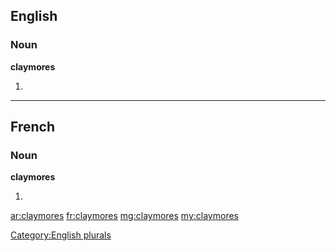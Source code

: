 ==English==

===Noun===
'''claymores'''

# {{plural of|[[claymore]]}}

[[Category:English plurals]]

----

==French==

===Noun===
'''claymores''' {{f|p}}

# {{plural of|claymore|lang=fr}}

[[ar:claymores]]
[[fr:claymores]]
[[mg:claymores]]
[[my:claymores]]